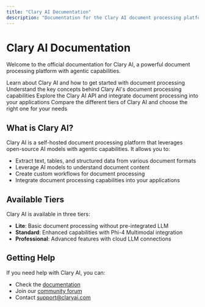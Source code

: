 ```yaml
---
title: "Clary AI Documentation"
description: "Documentation for the Clary AI document processing platform"
---
```


# Clary AI Documentation

Welcome to the official documentation for Clary AI, a powerful document processing platform with agentic capabilities.

<CardGroup cols={2}>
  <Card title="Getting Started" icon="rocket" href="/getting-started/introduction">
    Learn about Clary AI and how to get started with document processing
  </Card>
  <Card title="Core Concepts" icon="lightbulb" href="/concepts/document-processing">
    Understand the key concepts behind Clary AI's document processing capabilities
  </Card>
  <Card title="API Reference" icon="code" href="/api-reference/overview">
    Explore the Clary AI API and integrate document processing into your applications
  </Card>
  <Card title="Tier Comparison" icon="list" href="/tiers/overview">
    Compare the different tiers of Clary AI and choose the right one for your needs
  </Card>
</CardGroup>

## What is Clary AI?

Clary AI is a self-hosted document processing platform that leverages open-source AI models with agentic capabilities. It allows you to:

- Extract text, tables, and structured data from various document formats
- Leverage AI models to understand document content
- Create custom workflows for document processing
- Integrate document processing capabilities into your applications

## Available Tiers

Clary AI is available in three tiers:

- **Lite**: Basic document processing without pre-integrated LLM
- **Standard**: Enhanced capabilities with Phi-4 Multimodal integration
- **Professional**: Advanced features with cloud LLM connections

## Getting Help

If you need help with Clary AI, you can:

- Check the [documentation](/getting-started/introduction)
- Join our [community forum](https://community.claryai.com)
- Contact [support@claryai.com](mailto:support@claryai.com)
